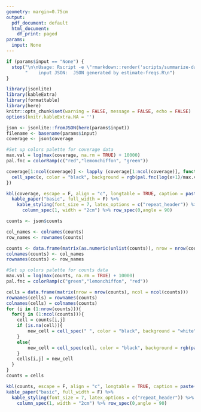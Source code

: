 ```yaml
---
geometry: margin=0.75cm
output:
  pdf_document: default
  html_document:
    df_print: paged
params:
  input: None
---
```



```r
if (params$input == "None") {
  stop("\n\nUsage: Rscript -e \"rmarkdown::render('scripts/summarize-data.Rmd', params = list(input = [input JSON]), output_file = [output PDF])\" \n",
       "    input JSON:  JSON generated by estimate-freqs.R\n") 
}

library(jsonlite)
library(kableExtra)
library(formattable)
library(here)
knitr::opts_chunk$set(warning = FALSE, message = FALSE, echo = FALSE)
options(knitr.kableExtra.NA = '')
```


```r
json <- jsonlite::fromJSON(here(params$input))
filename <- basename(params$input)
coverage <- json$coverage

#Set up colors palette for coverage data
max.val = log(max(coverage, na.rm = TRUE) + 10000)
pal.fnc = colorRamp(c("red","lemonchiffon", "green"))

coverage[1:ncol(coverage)] <- lapply (coverage[1:ncol(coverage)], function(x){
  cell_spec(x, color = "black", background = rgb(pal.fnc(log(x+1)/max.val) %>% replace(., is.na(.), 200), maxColorValue=255))
})

kbl(coverage, escape = F, align = "c", longtable = TRUE, caption = paste("Coverage from ", filename)) %>%
  kable_paper("basic", full_width = F) %>%
    kable_styling(font_size = 7, latex_options = c("repeat_header")) %>% column_spec(2:(ncol(coverage)+1), width = "0.48cm") %>%
      column_spec(1, width = "2cm") %>% row_spec(0,angle = 90)

```

\pagebreak

```r
counts <- json$counts

col_names <- colnames(counts)
row_names <- rownames(counts)

counts <- data.frame(matrix(as.numeric(unlist(counts)), nrow = nrow(counts)))
colnames(counts) <- col_names
rownames(counts) <- row_names

#Set up colors palette for counts data
max.val = log(max(counts, na.rm = TRUE) + 10000)
pal.fnc = colorRamp(c("green","lemonchiffon", "red"))

cells = data.frame(matrix(nrow = nrow(counts), ncol = ncol(counts)))
rownames(cells) = rownames(counts)
colnames(cells) = colnames(counts)
for (i in (1:nrow(counts))){
  for(j in (1:ncol(counts))){
    cell = counts[i,j]
    if (is.na(cell)){
        new_cell = cell_spec(" ", color = "black", background = "white")
    }
    else{
        new_cell = cell_spec(cell, color = "black", background = rgb(pal.fnc(log(cell+1)/max.val) %>% replace(., is.na(.), 255), maxColorValue=255))
    }
    cells[i,j] = new_cell
  }
}
counts = cells

kbl(counts, escape = F, align = "c", longtable = TRUE, caption = paste("Counts from ", filename)) %>%
kable_paper("basic", full_width = F) %>%
  kable_styling(font_size = 7, latex_options = c("repeat_header")) %>% column_spec(2:(ncol(counts)+1), width = "0.48cm") %>%
    column_spec(1, width = "2cm") %>% row_spec(0,angle = 90)
```